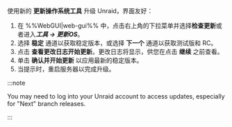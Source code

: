 使用新的 **更新操作系统工具** 升级 Unraid，界面友好：

1. 在 %%WebGUI|web-gui%% 中，点击右上角的下拉菜单并选择**检查更新**或者进入***工具 → 更新OS***。
2. 选择 **稳定** 通道以获取稳定版本，或选择 **下一个** 通道以获取测试版和 RC。
3. 点击 **查看更改日志开始更新**。更改日志将显示，供您在点击 **继续** 之前查看。
4. 单击 **确认并开始更新** 以应用最新的稳定版本。
5. 当提示时，重启服务器以完成升级。

:::note

You may need to log into your Unraid account to access updates, especially for "Next" branch releases.

:::

